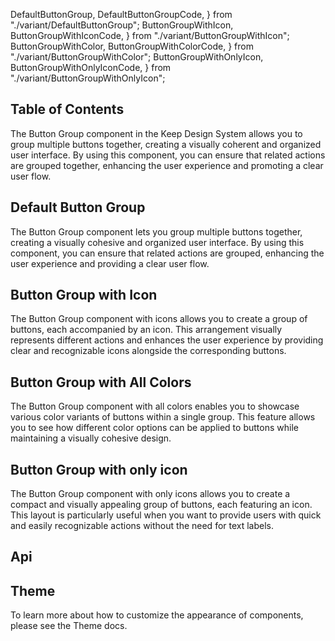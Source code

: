   DefaultButtonGroup,
  DefaultButtonGroupCode,
} from "./variant/DefaultButtonGroup";
  ButtonGroupWithIcon,
  ButtonGroupWithIconCode,
} from "./variant/ButtonGroupWithIcon";
  ButtonGroupWithColor,
  ButtonGroupWithColorCode,
} from "./variant/ButtonGroupWithColor";
  ButtonGroupWithOnlyIcon,
  ButtonGroupWithOnlyIconCode,
} from "./variant/ButtonGroupWithOnlyIcon";



## Table of Contents

The Button Group component in the Keep Design System allows you to group multiple buttons together, creating a visually coherent and organized user interface. By using this component, you can ensure that related actions are grouped together, enhancing the user experience and promoting a clear user flow.

## Default Button Group

The Button Group component lets you group multiple buttons together, creating a visually cohesive and organized user interface. By using this component, you can ensure that related actions are grouped, enhancing the user experience and providing a clear user flow.

<CodePreview code={DefaultButtonGroupCode}>
  <DefaultButtonGroup />
</CodePreview>

## Button Group with Icon

The Button Group component with icons allows you to create a group of buttons, each accompanied by an icon. This arrangement visually represents different actions and enhances the user experience by providing clear and recognizable icons alongside the corresponding buttons.

<CodePreview code={ButtonGroupWithIconCode}>
  <ButtonGroupWithIcon />
</CodePreview>

## Button Group with All Colors

The Button Group component with all colors enables you to showcase various color variants of buttons within a single group. This feature allows you to see how different color options can be applied to buttons while maintaining a visually cohesive design.

<CodePreview code={ButtonGroupWithColorCode}>
  <ButtonGroupWithColor />
</CodePreview>

## Button Group with only icon

The Button Group component with only icons allows you to create a compact and visually appealing group of buttons, each featuring an icon. This layout is particularly useful when you want to provide users with quick and easily recognizable actions without the need for text labels.

<CodePreview code={ButtonGroupWithIconCode}>
  <ButtonGroupWithOnlyIcon />
</CodePreview>

## Api

<ComponentApi data={buttonApiData} />

## Theme

To learn more about how to customize the appearance of components, please see the Theme docs.

<CssThemePreview code={useTheme().theme.button} />
